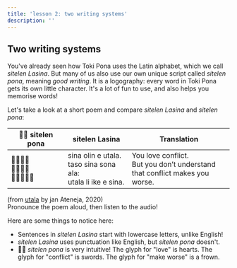 ```yaml
---
title: 'lesson 2: two writing systems'
description: ''
---
```



## Two writing systems

You've already seen how Toki Pona uses the Latin alphabet, which we call *sitelen Lasina*. But many of us also use our own unique script called *sitelen pona*, meaning *good writing*. It is a logography: every word in Toki Pona gets its own little character. It's a lot of fun to use, and also helps you memorise words!

Let's take a look at a short poem and compare *sitelen Lasina* and *sitelen pona*:

<table>
  <thead>
    <tr>
      <th>󱥠󱥔 sitelen pona</th>
      <th>sitelen Lasina</th>
      <th>Translation</th>
    </tr>
  </thead>
  <tbody>
    <tr>
      <td>󱥞󱥅󱤉󱥱<br />󱥨󱥞󱥡󱤂<br />󱥱󱤧󱤍󱤉󱥞</td>
      <td>sina olin e utala.<br />taso sina sona ala:<br />utala li ike e sina.</td>
      <td>You love conflict.<br />But you don’t understand<br />that conflict makes you worse.</td>
    </tr>
  </tbody>
</table>

(from [utala](https://utala.pona.la/toki-musi-lili/#utala) by jan Ateneja, 2020)  
Pronounce the poem aloud, then listen to the audio!

Here are some things to notice here:

* Sentences in *sitelen Lasina* start with lowercase letters, unlike English!
* *sitelen Lasina* uses punctuation like English, but *sitelen pona* doesn't.
* 󱥠󱥔 *sitelen pona* is very intuitive! The glyph for "love" is hearts. The glyph for "conflict" is swords. The glyph for "make worse" is a frown.
